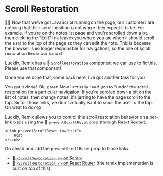 # Scroll Restoration

👨‍💼 Now that we've got JavaScript running on the page, our customers are noticing
that their scroll position is not where they expect it to be. For example, if
you're on the notes list page and you're scrolled down a bit, then clicking the
"Edit" link leaves you where you are when it should scroll the user to the top
of the page so they can edit the note. This is because the browser is no longer
responsible for navigations, so the role of scroll restoration lies in our
hands!

Luckily, Remix has a
[📜 `ScrollRestoration`](https://remix.run/docs/en/main/components/scroll-restoration)
component we can use to fix this. Please use that component!

Once you've done that, come back here, I've got another task for you.

You got it done? Ok, great! Now I actually need you to "undo" the scroll
restoration for a particular navigation. If you're scrolled down a bit on the
list of notes, then change notes, it's jarring to have the page scroll to the
top. So for those links, we don't actually want to scroll the user to the top.
Oh what to do? 😱

Luckily, Remix allows you to control this scroll restoration behavior on a
per-link basis using the
[📜 `preventScrollReset`](https://reactrouter.com/en/main/components/link#preventscrollreset)
prop (through React Router):

```tsx
<Link preventScrollReset to="host">
	Host
</Link>
```

Go ahead and add the `preventScrollReset` prop to those links.

- [📜 `<ScrollRestoration />` on Remix](https://remix.run/docs/en/main/components/scroll-restoration)
- [📜 `<ScrollRestoration />` on React Router](https://reactrouter.com/en/main/components/scroll-restoration) (the remix implementation is built on top of this)

